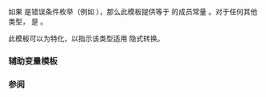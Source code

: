 {{cpp/title|is_error_condition_enum}}
{{cpp/error/error_condition/navbar}}
{{dcl begin}}
{{dcl header|system_error}}
{{dcl|since=c++11|
template&lt; class T &gt;
struct is_error_condition_enum;
}}
{{dcl end}}

如果 {{tt|T}} 是错误条件枚举（例如 {{lc|std::errc}}），那么此模板提供等于 {{c|true}} 的成员常量 {{tt|value}}。对于任何其他类型，{{tt|value}} 是 {{c|false}}。

此模板可以为{{ls|cpp/language/type#由程序定义的类型}}特化，以指示该类型适用 {{lc|std::error_condition}} 隐式转换。

===辅助变量模板===
{{ddcl|since=c++17|1=
template&lt; class T &gt;
inline constexpr bool is_error_condition_enum_v =
    is_error_condition_enum&lt;T&gt;::value;
}}

{{cpp/types/integral_constant/inherit|{{tt|T}} 是错误条件枚举}}

===参阅===
{{dsc begin}}
{{dsc inc|cpp/error/error_code/dsc is_error_code_enum}}
{{dsc end}}

{{langlinks|en|es|ja|ru}}
